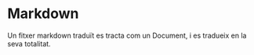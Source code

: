 # Markdown

Un fitxer markdown traduït es tracta com un Document, i es tradueix en la seva totalitat.
